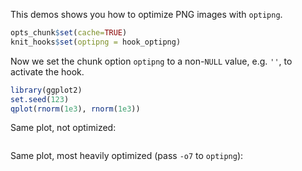 This demos shows you how to optimize PNG images with `optipng`.

```r
opts_chunk$set(cache=TRUE)
knit_hooks$set(optipng = hook_optipng)
```

Now we set the chunk option `optipng` to a non-`NULL` value, e.g. `''`, to activate the hook.

```r
library(ggplot2)
set.seed(123)
qplot(rnorm(1e3), rnorm(1e3))
```

Same plot, not optimized:

```r
```

Same plot, most heavily optimized (pass `-o7` to `optipng`):

```r
```
